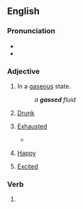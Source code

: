 ==English==

===Pronunciation===
* {{IPA|/ɡæst/|lang=en}}
* {{rhymes|æst|lang=en}}

===Adjective===
{{en-adj}}

# In a [[gaseous]] state.
#: ''a '''gassed''' fluid''
# {{lb|en|slang}} [[drunk|Drunk]] {{defdate|from 1860s}}
# {{lb|en|slang}} [[exhausted|Exhausted]]
#* {{quote-book
|year=1994
|first=Charles Edward|last=Eaton|authorlink=Charles Edward Eaton
|chapter=The Blue Window
|title=The Country of the Blue
|isbn=9780845348505
|page=71
|passage=They looked gassed, panting, spent, given over
}}
# {{lb|en|slang}} [[happy|Happy]]
# {{lb|en|MLE}} [[excited|Excited]]

===Verb===
{{head|en|verb form}}

# {{en-past of|gas}}